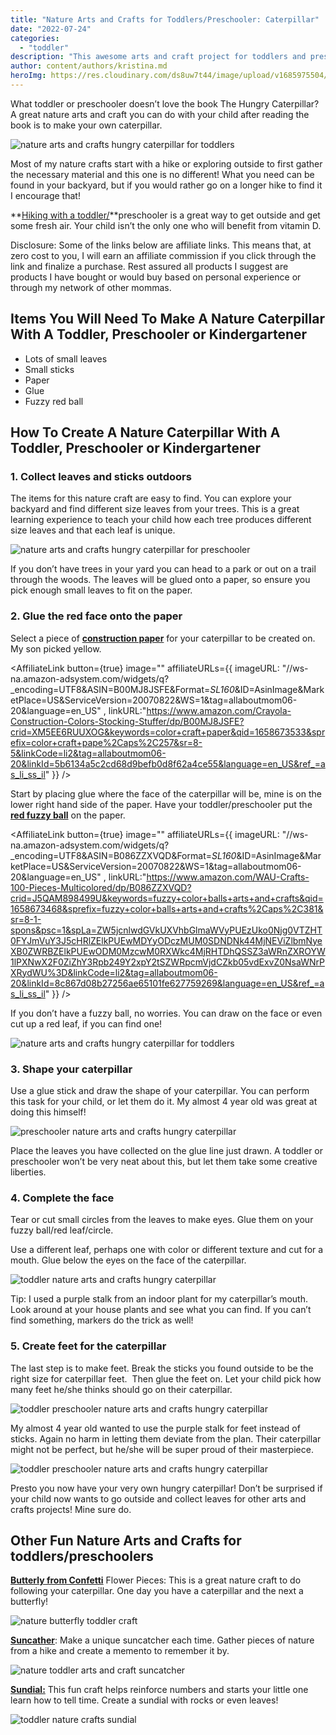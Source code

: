```yaml
---
title: "Nature Arts and Crafts for Toddlers/Preschooler: Caterpillar"
date: "2022-07-24"
categories: 
  - "toddler"
description: "This awesome arts and craft project for toddlers and preschooler is inspired by the book 'The Hungry Caterpillar' and sure to be a hit."
author: content/authors/kristina.md
heroImg: https://res.cloudinary.com/ds8uw7t44/image/upload/v1685975504/toddler-nature-arts-and-crafts-caterpillar-7.jpg
---
```


What toddler or preschooler doesn’t love the book The Hungry Caterpillar? A great nature arts and craft you can do with your child after reading the book is to make your own caterpillar.

![nature arts and crafts hungry caterpillar for toddlers](https://res.cloudinary.com/ds8uw7t44/image/upload/v1685975504/toddler-nature-arts-and-crafts-caterpillar-7.jpg)

Most of my nature crafts start with a hike or exploring outside to first gather the necessary material and this one is no different! What you need can be found in your backyard, but if you would rather go on a longer hike to find it I encourage that!

**[Hiking with a toddler/](/equipment-needed-to-hike-with-your-toddler)**preschooler is a great way to get outside and get some fresh air. Your child isn’t the only one who will benefit from vitamin D. 

Disclosure: Some of the links below are affiliate links. This means that, at zero cost to you, I will earn an affiliate commission if you click through the link and finalize a purchase. Rest assured all products I suggest are products I have bought or would buy based on personal experience or through my network of other mommas.

## Items You Will Need To Make A Nature Caterpillar With A Toddler, Preschooler or Kindergartener

- Lots of small leaves
- Small sticks
- Paper
- Glue
- Fuzzy red ball

## How To Create A Nature Caterpillar With A Toddler, Preschooler or Kindergartener

### 1\. Collect leaves and sticks outdoors

The items for this nature craft are easy to find. You can explore your backyard and find different size leaves from your trees. This is a great learning experience to teach your child how each tree produces different size leaves and that each leaf is unique.

![nature arts and crafts hungry caterpillar for preschooler](https://res.cloudinary.com/ds8uw7t44/image/upload/v1685975504/toddler-nature-arts-and-crafts-caterpillar.jpg "Our collection of different size small leaves")

If you don’t have trees in your yard you can head to a park or out on a trail through the woods. The leaves will be glued onto a paper, so ensure you pick enough small leaves to fit on the paper.

### 2\. Glue the red face onto the paper

Select a piece of **[construction paper](https://www.amazon.com/Crayola-Construction-Colors-Stocking-Stuffer/dp/B00MJ8JSFE?crid=XM5EE6RUUXOG&keywords=color+craft+paper&qid=1658673533&sprefix=color+craft+pape%2Caps%2C257&sr=8-5&linkCode=ll1&tag=allaboutmom06-20&linkId=ebda75ffac40b11947e3588c705eb559&language=en_US&ref_=as_li_ss_tl)** for your caterpillar to be created on. My son picked yellow.

<AffiliateLink button={true} image="" affiliateURLs={{ imageURL: "//ws-na.amazon-adsystem.com/widgets/q?_encoding=UTF8&ASIN=B00MJ8JSFE&Format=_SL160_&ID=AsinImage&MarketPlace=US&ServiceVersion=20070822&WS=1&tag=allaboutmom06-20&language=en_US" , linkURL:"https://www.amazon.com/Crayola-Construction-Colors-Stocking-Stuffer/dp/B00MJ8JSFE?crid=XM5EE6RUUXOG&keywords=color+craft+paper&qid=1658673533&sprefix=color+craft+pape%2Caps%2C257&sr=8-5&linkCode=li2&tag=allaboutmom06-20&linkId=5b6134a5c2cd68d9befb0d8f62a4ce55&language=en_US&ref_=as_li_ss_il" }} />

Start by placing glue where the face of the caterpillar will be, mine is on the lower right hand side of the paper. Have your toddler/preschooler put the **[red fuzzy ball](https://www.amazon.com/WAU-Crafts-100-Pieces-Multicolored/dp/B086ZZXVQD?crid=J5QAM898499U&keywords=fuzzy+color+balls+arts+and+crafts&qid=1658673468&sprefix=fuzzy+color+balls+arts+and+crafts%2Caps%2C381&sr=8-1-spons&psc=1&spLa=ZW5jcnlwdGVkUXVhbGlmaWVyPUEzUko0Njg0VTZHT0FYJmVuY3J5cHRlZElkPUEwMDYyODczMUM0SDNDNk44MjNEViZlbmNyeXB0ZWRBZElkPUEwODM0MzcwM0RXWkc4MjRHTDhQSSZ3aWRnZXROYW1lPXNwX2F0ZiZhY3Rpb249Y2xpY2tSZWRpcmVjdCZkb05vdExvZ0NsaWNrPXRydWU%3D&linkCode=ll1&tag=allaboutmom06-20&linkId=b1587853187589d76dc38a2bc428d69d&language=en_US&ref_=as_li_ss_tl)** on the paper. 

<AffiliateLink button={true} image="" affiliateURLs={{ imageURL: "//ws-na.amazon-adsystem.com/widgets/q?_encoding=UTF8&ASIN=B086ZZXVQD&Format=_SL160_&ID=AsinImage&MarketPlace=US&ServiceVersion=20070822&WS=1&tag=allaboutmom06-20&language=en_US" , linkURL:"https://www.amazon.com/WAU-Crafts-100-Pieces-Multicolored/dp/B086ZZXVQD?crid=J5QAM898499U&keywords=fuzzy+color+balls+arts+and+crafts&qid=1658673468&sprefix=fuzzy+color+balls+arts+and+crafts%2Caps%2C381&sr=8-1-spons&psc=1&spLa=ZW5jcnlwdGVkUXVhbGlmaWVyPUEzUko0Njg0VTZHT0FYJmVuY3J5cHRlZElkPUEwMDYyODczMUM0SDNDNk44MjNEViZlbmNyeXB0ZWRBZElkPUEwODM0MzcwM0RXWkc4MjRHTDhQSSZ3aWRnZXROYW1lPXNwX2F0ZiZhY3Rpb249Y2xpY2tSZWRpcmVjdCZkb05vdExvZ0NsaWNrPXRydWU%3D&linkCode=li2&tag=allaboutmom06-20&linkId=8c867d08b27256ae65101fe627759269&language=en_US&ref_=as_li_ss_il" }} />

If you don’t have a fuzzy ball, no worries. You can draw on the face or even cut up a red leaf, if you can find one! 

![nature arts and crafts hungry caterpillar for toddlers](https://res.cloudinary.com/ds8uw7t44/image/upload/v1685975505/toddler-nature-arts-and-crafts-caterpillar-2.jpg)

### 3\. Shape your caterpillar 

Use a glue stick and draw the shape of your caterpillar. You can perform this task for your child, or let them do it. My almost 4 year old was great at doing this himself!

![preschooler nature arts and crafts hungry caterpillar](https://res.cloudinary.com/ds8uw7t44/image/upload/v1685975506/toddler-nature-arts-and-crafts-caterpillar-3.jpg)

Place the leaves you have collected on the glue line just drawn. A toddler or preschooler won’t be very neat about this, but let them take some creative liberties. 

### 4\. Complete the face

Tear or cut small circles from the leaves to make eyes. Glue them on your fuzzy ball/red leaf/circle. 

Use a different leaf, perhaps one with color or different texture and cut for a mouth. Glue below the eyes on the face of the caterpillar.

![toddler nature arts and crafts hungry caterpillar](https://res.cloudinary.com/ds8uw7t44/image/upload/v1685975506/toddler-nature-arts-and-crafts-caterpillar-4.jpg)

Tip: I used a purple stalk from an indoor plant for my caterpillar’s mouth. Look around at your house plants and see what you can find. If you can’t find something, markers do the trick as well!

### 5\. Create feet for the caterpillar

The last step is to make feet. Break the sticks you found outside to be the right size for caterpillar feet.  Then glue the feet on. Let your child pick how many feet he/she thinks should go on their caterpillar.

![toddler preschooler nature arts and crafts hungry caterpillar](https://res.cloudinary.com/ds8uw7t44/image/upload/v1685975507/toddler-nature-arts-and-crafts-caterpillar-5.jpg)

My almost 4 year old wanted to use the purple stalk for feet instead of sticks. Again no harm in letting them deviate from the plan. Their caterpillar might not be perfect, but he/she will be super proud of their masterpiece.

![toddler preschooler nature arts and crafts hungry caterpillar](https://res.cloudinary.com/ds8uw7t44/image/upload/v1685975508/toddler-nature-arts-and-crafts-caterpillar-6.jpg "My almost 4 year old's caterpillar")

Presto you now have your very own hungry caterpillar! Don’t be surprised if your child now wants to go outside and collect leaves for other arts and crafts projects! Mine sure do.

## Other Fun Nature Arts and Crafts for toddlers/preschoolers

**[Butterly from Confetti](/nature-craft-for-toddlers-preschooler-butterfly)** Flower Pieces: This is a great nature craft to do following your caterpillar. One day you have a caterpillar and the next a butterfly!

![nature butterfly toddler craft](https://res.cloudinary.com/ds8uw7t44/image/upload/v1685975508/toddler-arts-and-crafts-nature-butterfly.jpg)

**[Suncather](/nature-craft-for-toddlers-outdoor-suncatcher)**: Make a unique suncatcher each time. Gather pieces of nature from a hike and create a memento to remember it by.

![nature toddler arts and craft suncatcher](https://res.cloudinary.com/ds8uw7t44/image/upload/v1685975281/nature-suncatcher-toddler-project-done.jpg)

**[Sundial:](/nature-craft-for-toddlers-preschooler-sundial)** This fun craft helps reinforce numbers and starts your little one learn how to tell time. Create a sundial with rocks or even leaves!

![toddler nature crafts sundial](https://res.cloudinary.com/ds8uw7t44/image/upload/v1685975509/toddler-nature-crafts-sundial-6.jpg)

